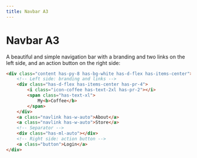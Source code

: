 ```yaml
---
title: Navbar A3
---
```


# Navbar A3

A beautiful and simple navigation bar with a branding and two links on the left side, and an action button on the right side:

```html live=true
<div class="content has-py-8 has-bg-white has-d-flex has-items-center">
    <!-- Left side: branding and links -->
    <div class="has-d-flex has-items-center has-pr-4">
        <i class="icon-coffee has-text-2xl has-pr-2"></i>
        <span class="has-text-xl">
            My<b>Coffee</b>
        </span>
    </div>
    <a class="navlink has-w-auto">About</a>
    <a class="navlink has-w-auto">Store</a>
    <!-- Separator -->
    <div class="has-ml-auto"></div>
    <!-- Right side: action button -->
    <a class="button">Login</a>
</div>
```
